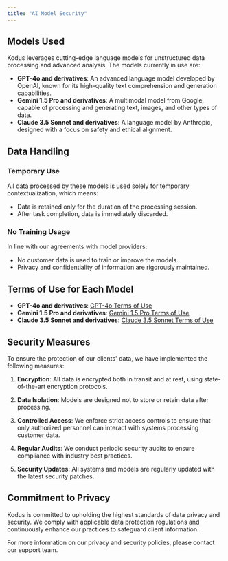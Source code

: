 ```yaml
---
title: "AI Model Security"
---
```


## Models Used

Kodus leverages cutting-edge language models for unstructured data processing and advanced analysis. The models currently in use are:

- **GPT-4o and derivatives**: An advanced language model developed by OpenAI, known for its high-quality text comprehension and generation capabilities.
- **Gemini 1.5 Pro and derivatives**: A multimodal model from Google, capable of processing and generating text, images, and other types of data.
- **Claude 3.5 Sonnet and derivatives**: A language model by Anthropic, designed with a focus on safety and ethical alignment.

## Data Handling

### Temporary Use

All data processed by these models is used solely for temporary contextualization, which means:

- Data is retained only for the duration of the processing session.
- After task completion, data is immediately discarded.

### No Training Usage

In line with our agreements with model providers:

- No customer data is used to train or improve the models.
- Privacy and confidentiality of information are rigorously maintained.

## Terms of Use for Each Model

- **GPT-4o and derivatives**: [GPT-4o Terms of Use](https://openai.com/enterprise-privacy/)
- **Gemini 1.5 Pro and derivatives**: [Gemini 1.5 Pro Terms of Use](https://ai.google.dev/gemini-api/terms)
- **Claude 3.5 Sonnet and derivatives**: [Claude 3.5 Sonnet Terms of Use](https://support.anthropic.com/en/articles/7996885-how-do-you-use-personal-data-in-model-training)

## Security Measures

To ensure the protection of our clients' data, we have implemented the following measures:

1. **Encryption**: All data is encrypted both in transit and at rest, using state-of-the-art encryption protocols.

2. **Data Isolation**: Models are designed not to store or retain data after processing.

3. **Controlled Access**: We enforce strict access controls to ensure that only authorized personnel can interact with systems processing customer data.

4. **Regular Audits**: We conduct periodic security audits to ensure compliance with industry best practices.

5. **Security Updates**: All systems and models are regularly updated with the latest security patches.

## Commitment to Privacy

Kodus is committed to upholding the highest standards of data privacy and security. We comply with applicable data protection regulations and continuously enhance our practices to safeguard client information.

For more information on our privacy and security policies, please contact our support team.
